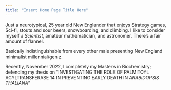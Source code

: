 ```yaml
---
title: "Insert Home Page Title Here"
---
```



Just a neurotypical, 25 year old New Englander that enjoys Strategy games, Sci-fi, stouts and sour beers, snowboarding, and climbing. I like to consider myself a *Scientist*, amateur mathematician, and astronomer. There's a fair amount of flannel. 

Basically indistinguishable from every other male presenting New England minimalist millennial/gen z. 


Recently, November 2022, I completely my Master's in Biochemistry; defending my thesis on "INVESTIGATING THE ROLE OF PALMITOYL ACYLTRANSFERASE 14 IN PREVENTING EARLY DEATH IN *ARABIDOPSIS THALIANA*"